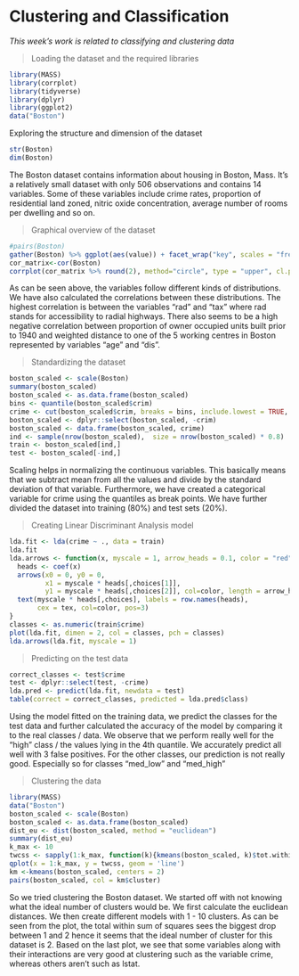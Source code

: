# Clustering and Classification

*This week's work is related to classifying and clustering data*

> Loading the dataset and the required libraries
```R
library(MASS)
library(corrplot)
library(tidyverse)
library(dplyr)
library(ggplot2)
data("Boston")
```

Exploring the structure and dimension of the dataset
```R
str(Boston)
dim(Boston)
```
The Boston dataset contains information about housing in Boston, Mass. It's a relatively small dataset with only 506 observations and contains 14 variables. Some of these variables include crime rates, proportion of residential land zoned, nitric oxide concentration, average number of rooms per dwelling and so on.

> Graphical overview of the dataset
```R
#pairs(Boston)
gather(Boston) %>% ggplot(aes(value)) + facet_wrap("key", scales = "free") + geom_bar()
cor_matrix<-cor(Boston)
corrplot(cor_matrix %>% round(2), method="circle", type = "upper", cl.pos = "b", tl.pos = "d", tl.cex = 0.6)
```

As can be seen above, the variables follow different kinds of distributions. We have also calculated the correlations between these distributions. The highest correlation is between the variables "rad" and "tax" where rad stands for accessibility to radial highways. There also seems to be a high negative correlation between proportion of owner occupied units built prior to 1940 and weighted distance to one of the 5 working centres in Boston represented by variables "age" and "dis".

> Standardizing the dataset
```R
boston_scaled <- scale(Boston)
summary(boston_scaled)
boston_scaled <- as.data.frame(boston_scaled)
bins <- quantile(boston_scaled$crim)
crime <- cut(boston_scaled$crim, breaks = bins, include.lowest = TRUE, labels = c("low", "med_low", "med_high", "high"))
boston_scaled <- dplyr::select(boston_scaled, -crim)
boston_scaled <- data.frame(boston_scaled, crime)
ind <- sample(nrow(boston_scaled),  size = nrow(boston_scaled) * 0.8)
train <- boston_scaled[ind,]
test <- boston_scaled[-ind,]
```

Scaling helps in normalizing the continuous variables. This basically means that we subtract mean from all the values and divide by the standard deviation of that variable. Furthermore, we have created a categorical variable for crime using the quantiles as break points. We have further divided the dataset into training (80%) and test sets (20%). 

> Creating Linear Discriminant Analysis model
```R
lda.fit <- lda(crime ~ ., data = train)
lda.fit
lda.arrows <- function(x, myscale = 1, arrow_heads = 0.1, color = "red", tex = 0.75, choices = c(1,2)){
  heads <- coef(x)
  arrows(x0 = 0, y0 = 0, 
         x1 = myscale * heads[,choices[1]], 
         y1 = myscale * heads[,choices[2]], col=color, length = arrow_heads)
  text(myscale * heads[,choices], labels = row.names(heads), 
       cex = tex, col=color, pos=3)
}
classes <- as.numeric(train$crime)
plot(lda.fit, dimen = 2, col = classes, pch = classes)
lda.arrows(lda.fit, myscale = 1)
```

> Predicting on the test data
```R
correct_classes <- test$crime
test <- dplyr::select(test, -crime)
lda.pred <- predict(lda.fit, newdata = test)
table(correct = correct_classes, predicted = lda.pred$class)
```

Using the model fitted on the training data, we predict the classes for the test data and further calculated the accuracy of the model by comparing it to the real classes / data. We observe that we perform really well for the "high" class / the values lying in the 4th quantile. We accurately predict all well with 3 false positives. For the other classes, our prediction is not really good. Especially so for classes "med_low" and "med_high"

> Clustering the data
```R
library(MASS)
data("Boston")
boston_scaled <- scale(Boston)
boston_scaled <- as.data.frame(boston_scaled)
dist_eu <- dist(boston_scaled, method = "euclidean")
summary(dist_eu)
k_max <- 10
twcss <- sapply(1:k_max, function(k){kmeans(boston_scaled, k)$tot.withinss})
qplot(x = 1:k_max, y = twcss, geom = 'line')
km <-kmeans(boston_scaled, centers = 2)
pairs(boston_scaled, col = km$cluster)
```

So we tried clustering the Boston dataset. We started off with not knowing what the ideal number of clusters would be. We first calculate the euclidean distances. We then create different models with 1 - 10 clusters. As can be seen from the plot, the total within sum of squares sees the biggest drop between 1 and 2 hence it seems that the ideal number of cluster for this dataset is 2. Based on the last plot, we see that some variables along with their interactions are very good at clustering such as the variable crime, whereas others aren't such as lstat.